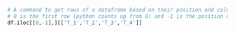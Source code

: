 

```python
# A command to get rows of a dataframe based on their position and columns based on their names
# 0 is the first row (python counts up from 0) and -1 is the position of the last row
df.iloc[[0,-1],][['T_1','T_2','T_3','T_4']]
```
